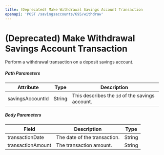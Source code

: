 ```yaml
---
title: (Deprecated) Make Withdrawal Savings Account Transaction
openapi: 'POST /savingsaccounts/695/withdraw'
---
```


# (Deprecated) Make Withdrawal Savings Account Transaction

Perform a withdrawal transaction on a deposit savings account.

##### Path Parameters

| **Attribute** | **Type** | **Description** |
| --- | --- | --- |
| savingsAccountId | String | This describes the `id` of the savings account. |

##### Body Parameters

| Field | Description | Type |
| --- | --- | --- |
| transactionDate | The date of the transaction. | String |
| transactionAmount | The transaction amount. | String |
